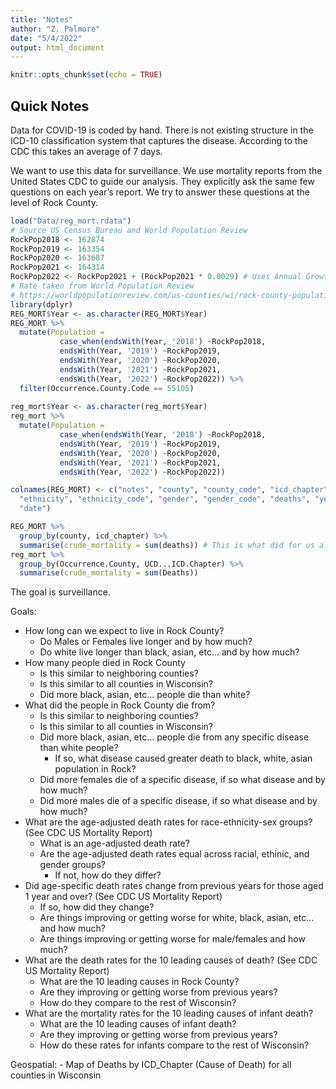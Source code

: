 ```yaml
---
title: "Notes"
author: "Z. Palmore"
date: "5/4/2022"
output: html_document
---
```


```r
knitr::opts_chunk$set(echo = TRUE)
```


## Quick Notes

Data for COVID-19 is coded by hand. There is not existing structure in the ICD-10 classification system that captures the disease. According to the CDC this takes an average of 7 days. 

We want to use this data for surveillance. We use mortality reports from the United States CDC to guide our analysis. They explicitly ask the same few questions on each year's report. We try to answer these questions at the level of Rock County. 

```r
load("Data/reg_mort.rdata")
# Source US Census Bureau and World Population Review
RockPop2018 <- 162874 
RockPop2019 <- 163354
RockPop2020 <- 163687
RockPop2021 <- 164314
RockPop2022 <- RockPop2021 + (RockPop2021 * 0.0029) # Uses Annual Growth Rate each year for last 3 years (2021, 2020, and 2019)
# Rate taken from World Population Review 
# https://worldpopulationreview.com/us-counties/wi/rock-county-population
library(dplyr)
REG_MORT$Year <- as.character(REG_MORT$Year)
REG_MORT %>% 
  mutate(Population = 
           case_when(endsWith(Year, '2018') ~RockPop2018, 
           endsWith(Year, '2019') ~RockPop2019,
           endsWith(Year, '2020') ~RockPop2020,
           endsWith(Year, '2021') ~RockPop2021, 
           endsWith(Year, '2022') ~RockPop2022)) %>% 
  filter(Occurrence.County.Code == 55105)
  
reg_mort$Year <- as.character(reg_mort$Year)
reg_mort %>% 
  mutate(Population = 
           case_when(endsWith(Year, '2018') ~RockPop2018, 
           endsWith(Year, '2019') ~RockPop2019,
           endsWith(Year, '2020') ~RockPop2020,
           endsWith(Year, '2021') ~RockPop2021, 
           endsWith(Year, '2022') ~RockPop2022))
```




```r
colnames(REG_MORT) <- c("notes", "county", "county_code", "icd_chapter", "icd_code", "race", "race_code", 
  "ethnicity", "ethnicity_code", "gender", "gender_code", "deaths", "year", "month", 
  "date")

REG_MORT %>%
  group_by(county, icd_chapter) %>% 
  summarise(crude_mortality = sum(deaths)) # This is what did for us already in the annual report
reg_mort %>% 
  group_by(Occurrence.County, UCD...ICD.Chapter) %>% 
  summarise(crude_mortality = sum(Deaths))
```

The goal is surveillance.

Goals: 

- How long can we expect to live in Rock County? 
  - Do Males or Females live longer and by how much? 
  - Do white live longer than black, asian, etc... and by how much? 
- How many people died in Rock County
  - Is this similar to neighboring counties? 
  - Is this similar to all counties in Wisconsin? 
  - Did more black, asian, etc... people die than white? 
- What did the people in Rock County die from? 
  - Is this similar to neighboring counties? 
  - Is this similar to all counties in Wisconsin? 
  - Did more black, asian, etc... people die from any specific disease than white people?
    - If so, what disease caused greater death to black, white, asian population in Rock?
  - Did more females die of a specific disease, if so what disease and by how much?
  - Did more males die of a specific disease, if so what disease and by how much?
- What are the age-adjusted death rates for race-ethnicity-sex groups? (See CDC US Mortality Report)
  - What is an age-adjusted death rate? 
  - Are the age-adjusted death rates equal across racial, ethinic, and gender groups? 
    - If not, how do they differ? 
- Did age-specific death rates change from previous years for those aged 1 year and over? (See CDC US Mortality Report)
  - If so, how did they change? 
  - Are things improving or getting worse for white, black, asian, etc... and how much? 
  - Are things improving or getting worse for male/females and how much? 
- What are the death rates for the 10 leading causes of death? (See CDC US Mortality Report)
  - What are the 10 leading causes in Rock County? 
  - Are they improving or getting worse from previous years? 
  - How do they compare to the rest of Wisconsin? 
- What are the mortality rates for the 10 leading causes of infant death?
  - What are the 10 leading causes of infant death? 
  - Are they improving or getting worse from previous years? 
  - How do these rates for infants compare to the rest of Wisconsin? 


Geospatial: 
- Map of Deaths by ICD_Chapter (Cause of Death) for all counties in Wisconsin






